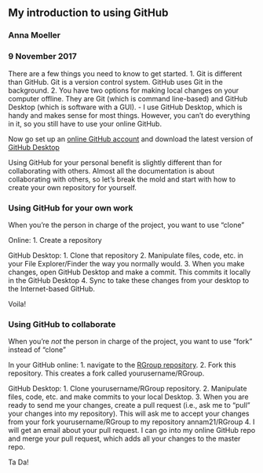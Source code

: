 ## My introduction to using GitHub
### Anna Moeller
### 9 November 2017

There are a few things you need to know to get started.
1. Git is different than GitHub. Git is a version control system. GitHub uses Git in the background. 
2. You have two options for making local changes on your computer offline. They are Git (which is command line-based) and GitHub Desktop (which is software with a GUI). 
    - I use GitHub Desktop, which is handy and makes sense for most things. However, you can't do everything in it, so you still have to use your online GitHub. 
    
Now go set up an [online GitHub account](https://github.com/) and download the latest version of [GitHub Desktop](https://desktop.github.com/)

Using GitHub for your personal benefit is slightly different than for collaborating with others. Almost all the documentation is about collaborating with others, so let's break the mold and start with how to create your own repository for yourself. 

### Using GitHub for your own work
When you're the person in charge of the project, you want to use "clone"

Online:
1. Create a repository

GitHub Desktop:
1. Clone that repository
2. Manipulate files, code, etc. in your File Explorer/Finder the way you normally would.
3. When you make changes, open GitHub Desktop and make a commit. This commits it locally in the GitHub Desktop 
4. Sync to take these changes from your desktop to the Internet-based GitHub. 

Voila!

### Using GitHub to collaborate
When you're *not* the person in charge of the project, you want to use "fork" instead of "clone"

In your GitHub online: 
1. navigate to the [RGroup repository](github.com/annam21/RGroup). 
2. Fork this repository. This creates a fork called yourusername/RGroup.

GitHub Desktop:
1. Clone yourusername/RGroup repository. 
2. Manipulate files, code, etc. and make commits to your local Desktop. 
3. When you are ready to send me your changes, create a pull request (i.e., ask me to "pull" your changes into my repository). This will ask me to accept your changes from your fork yourusername/RGroup to my repository annam21/RGroup
4. I will get an email about your pull request. I can go into my online GitHub repo and merge your pull request, which adds all your changes to the master repo. 

Ta Da!